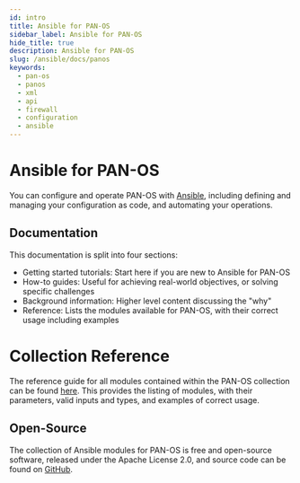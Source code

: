 ```yaml
---
id: intro
title: Ansible for PAN-OS
sidebar_label: Ansible for PAN-OS
hide_title: true
description: Ansible for PAN-OS
slug: /ansible/docs/panos
keywords:
  - pan-os
  - panos
  - xml
  - api
  - firewall
  - configuration
  - ansible
---
```



# Ansible for PAN-OS

You can configure and operate PAN-OS with [Ansible](https://www.ansible.com), including defining and managing your configuration as code, and automating your operations.

## Documentation

This documentation is split into four sections:

- Getting started tutorials: Start here if you are new to Ansible for PAN-OS
- How-to guides: Useful for achieving real-world objectives, or solving specific challenges
- Background information: Higher level content discussing the "why"
- Reference: Lists the modules available for PAN-OS, with their correct usage including examples

# Collection Reference

The reference guide for all modules contained within the PAN-OS collection can be found [here](https://paloaltonetworks.github.io/pan-os-ansible/modules.html). This provides the listing of modules, with their parameters, valid inputs and types, and examples of correct usage.

## Open-Source

The collection of Ansible modules for PAN-OS is free and open-source software, released under the Apache License 2.0, and source code can be found on [GitHub](https://github.com/PaloAltoNetworks/pan-os-ansible).

<Support/>
